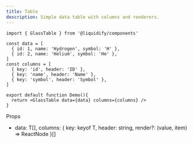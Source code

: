 ```yaml
---
title: Table
description: Simple data table with columns and renderers.
---
```


```tsx live
import { GlassTable } from '@liquidify/components'

const data = [
  { id: 1, name: 'Hydrogen', symbol: 'H' },
  { id: 2, name: 'Helium', symbol: 'He' },
]
const columns = [
  { key: 'id', header: 'ID' },
  { key: 'name', header: 'Name' },
  { key: 'symbol', header: 'Symbol' },
]

export default function Demo(){
  return <GlassTable data={data} columns={columns} />
}
```

Props
- data: T[], columns: { key: keyof T, header: string, render?: (value, item) => ReactNode }[]

